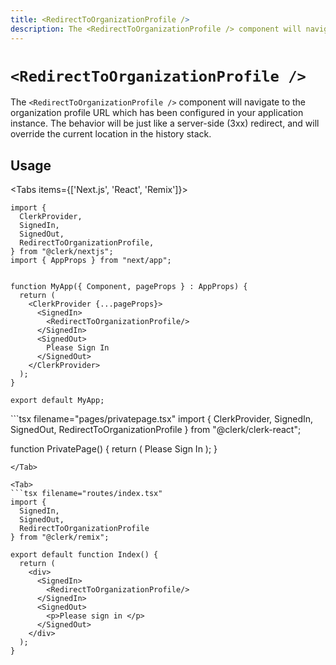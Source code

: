 ```yaml
---
title: <RedirectToOrganizationProfile />
description: The <RedirectToOrganizationProfile /> component will navigate to the organization profile URL which has been configured in your application instance. The behavior will be just like a server-side (3xx) redirect, and will override the current location in the history stack.
---
```


# `<RedirectToOrganizationProfile />`

The `<RedirectToOrganizationProfile />` component will navigate to the organization profile URL which has been configured in your application instance. The behavior will be just like a server-side (3xx) redirect, and will override the current location in the history stack.

## Usage

<Tabs items={['Next.js', 'React', 'Remix']}>
<Tab>
```tsx filename="pages/_app.tsx"
import {
  ClerkProvider,
  SignedIn,
  SignedOut,
  RedirectToOrganizationProfile,
} from "@clerk/nextjs";
import { AppProps } from "next/app";


function MyApp({ Component, pageProps } : AppProps) {
  return (
    <ClerkProvider {...pageProps}>
      <SignedIn>
        <RedirectToOrganizationProfile/>
      </SignedIn>
      <SignedOut>
        Please Sign In
      </SignedOut>
    </ClerkProvider>
  );
}

export default MyApp;
```
</Tab>

<Tab>
```tsx filename="pages/privatepage.tsx"
import {
  ClerkProvider,
  SignedIn,
  SignedOut,
  RedirectToOrganizationProfile
} from "@clerk/clerk-react";

function PrivatePage() {
  return (
    <ClerkProvider publishableKey="pk_test_••••••••••••••••••••••••••••••••••">
      <SignedIn>
        <RedirectToOrganizationProfile/>
      </SignedIn>
      <SignedOut>
        Please Sign In
      </SignedOut>
    </div>
  );
}
```
</Tab>

<Tab>
```tsx filename="routes/index.tsx"
import {
  SignedIn,
  SignedOut,
  RedirectToOrganizationProfile
} from "@clerk/remix";

export default function Index() {
  return (
    <div>
      <SignedIn>
        <RedirectToOrganizationProfile/>
      </SignedIn>
      <SignedOut>
        <p>Please sign in </p>
      </SignedOut>
    </div>
  );
}
```
</Tab>
</Tabs>
